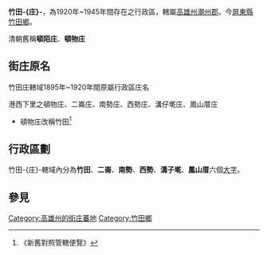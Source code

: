 {{noteTA
|1=zh-hans:庄; zh-hant:庄;
}}
'''竹田-{庄}-'''，為1920年~1945年間存在之行政區，轄屬[[高雄州|高雄州]][[潮州郡|潮州郡]]。今[[屏東縣|屏東縣]][[竹田鄉|竹田鄉]]。

清朝舊稱'''頓陌庄'''、'''頓物庄'''

==街庄原名==
竹田庄轄域1895年~1920年間原屬行政區庄名

港西下里之頓物庄、二崙庄、南勢庄、西勢庄、溝仔墘庄、鳳山厝庄
*頓物庄改稱竹田<ref>《新舊對照管轄便覽》</ref>

==行政區劃==
竹田-{庄}-轄域內分為'''竹田'''、'''二崙'''、'''南勢'''、'''西勢'''、'''溝子墘'''、'''鳳山厝'''六個[[大字_(行政區劃)|大字]]。

== 參見 ==
{{reflist}}

{{高雄州}}
[[Category:高雄州的街庄蕃地|Category:高雄州的街庄蕃地]]
[[Category:竹田鄉|Category:竹田鄉]]